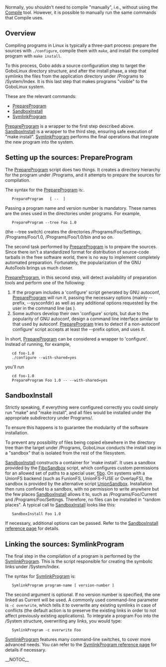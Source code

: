 Normally, you shouldn't need to compile "manually", i.e.,
without using the [[Compile]] tool. However, it is possible
to manually run the same commands that Compile uses.

== Overview ==

Compiling programs in Linux is typically a three-part
process: prepare the sources with <code>./configure</code>,
compile them with <code>make</code>, and install the
compiled program with <code>make install</code>. 

To this process, Gobo adds a source configuration step to
target the GoboLinux directory structure, and after the
install phase, a step that symlinks the files from the
application directory under /Programs to /System/Index. It
is this last step that makes programs "visible" to the
GoboLinux system.

These are the relevant commands:

* [[PrepareProgram]]
* [[SandboxInstall]]
* [[SymlinkProgram]]

[[PrepareProgram]] is a wrapper to the first step described
above. [[SandboxInstall]] is a wrapper to the third step,
ensuring safe execution of "make install".
[[SymlinkProgram]] performs the final operations that
integrate the new program into the system.

==  Setting up the sources: PrepareProgram ==

The [[PrepareProgram]] script does two things. It creates a
directory hierarchy for the program under /Programs, and it
attempts to prepare the sources for compilation.

The syntax for the [[PrepareProgram]] is:.

    PrepareProgram <program-name> <version-number> [ -- <additional-options> ] 

Passing a program name and version number is mandatory.
These names are the ones used in the directories under
programs. For example,

    PrepareProgram --tree Foo 1.0 

(the --tree switch) creates the directories
/Programs/Foo/Settings, /Programs/Foo/1.0,
/Programs/Foo/1.0/bin and so on.

The second task performed by [[PrepareProgram]] is to
prepare the sources. Since there isn't a standardized format
for distribution of source-code tarballs in the free
software world, there is no way to implement completely
automated preparation. Fortunately, the popularization of
the GNU AutoTools brings us much closer.

[[PrepareProgram]], in this second step, will detect
availability of preparation tools and perform one of the
following:

# If the program includes a 'configure' script generated by GNU autoconf, [[PrepareProgram]] will run it, passing the necessary options (mainly --prefix, --sysconfdir) as well as any additional options requested by the user in the command line (as <additional-options>).
# Some authors develop their own 'configure' scripts, but due to the popularity of GNU autoconf, design a command line interface similar to that used by autoconf. [[PrepareProgram]] tries to detect if a non-autoconf configure' script accepts at least the --prefix option, and uses it.

In short, [[PrepareProgram]] can be considered a wrapper to
'configure'. Instead of running, for example,

    cd foo-1.0
	./configure --with-shared=yes 

you'll run

    cd foo-1.0
	PrepareProgram Foo 1.0 -- --with-shared=yes 


==  SandboxInstall ==

Strictly speaking, if everything were configured correctly
you could simply run "make" and "make install", and all
files would be installed under the appropriate subdirectory
under Programs/.

To ensure this happens is to guarantee the modularity
of the software installation. 

To prevent any possibility of files being copied elsewhere
in the directory tree than the target under /Programs,
GoboLinux conducts the install step in a "sandbox" that is
isolated from the rest of the filesystem. 

[[SandboxInstall]] constructs a container for 'make install'. It uses a
sandbox provided by the [[FiboSandbox]] script, which
configures custom permissions for an allowed set of paths to
a special user, [[fibo]]. On systems with a UnionFS backend
(such as FunionFS, UnionFS-FUSE or OverlayFS), the sandbox
is provided by the alternative script [[UnionSandbox]].
Installation then runs confined to a sandbox, with no
permission to write anywhere but the few places
[[SandboxInstall]] allows it to, such as
/Programs/Foo/Current and /Programs/Foo/Settings. Therefore,
no files can be installed in "random places". A typical call
to [[SandboxInstall]] looks like this:


    SandboxInstall Foo 1.0 


If necessary, additional options can be passed. Refer to the [[SandboxInstall | SandboxInstall reference page]] for details.

==  Linking the sources: SymlinkProgram ==

The final step in the compilation of a program is performed
by the [[SymlinkProgram]]. This is the script responsible
for creating the symbolic links under /System/Index.

The syntax for [[SymlinkProgram]] is:


    SymlinkProgram program-name [ version-number ]


The second argument is optional. If no version number is
specified, the one linked as Current will be used. A
commonly used command-line parameter is <code>-c
overwrite</code>, which tells it to overwrite any existing
symlinks in case of conflicts (the default action is to
preserve the existing links in order to not affect
previously existing applications). To integrate a program
Foo into the /System structure, overwriting any links, you
would type:

    SymlinkProgram -c overwrite Foo 

[[SymlinkProgram]] features many command-line switches, to
cover more advanced needs. You can refer to the
[[SymlinkProgram | SymlinkProgram reference page]] for
details if necessary.

__NOTOC__

